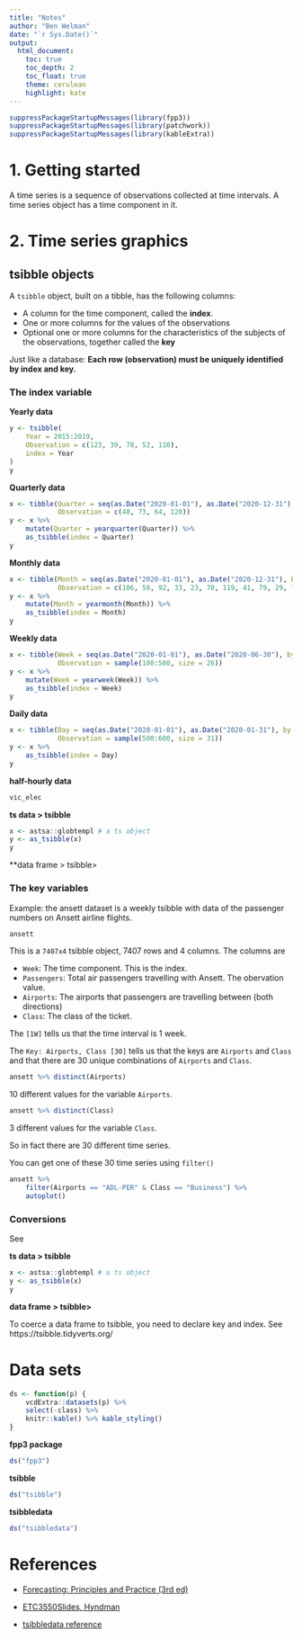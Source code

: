 ```yaml
---
title: "Notes"
author: "Ben Welman"
date: "`r Sys.Date()`"
output:
  html_document:
    toc: true
    toc_depth: 2
    toc_float: true
    theme: cerulean
    highlight: kate
---
```


```r
suppressPackageStartupMessages(library(fpp3))
suppressPackageStartupMessages(library(patchwork))
suppressPackageStartupMessages(library(kableExtra))
```

# 1. Getting started

A time series is a sequence of observations collected at time intervals. A time series object has a time component in it.

# 2. Time series graphics

## tsibble objects

A `tsibble` object, built on a tibble, has the following columns:

+ A column for the time component, called the **index**.
+ One or more columns for the values of the observations
+ Optional one or more columns for the characteristics of the subjects of the observations, together called the **key**

Just like a database: **Each row (observation) must be uniquely identified by index and key.**

### The index variable {-}

**Yearly data**

```r
y <- tsibble(
	Year = 2015:2019,
	Observation = c(123, 39, 78, 52, 110),
	index = Year
)
y
```

**Quarterly data**

```r
x <- tibble(Quarter = seq(as.Date("2020-01-01"), as.Date("2020-12-31"), by = "1 quarter"),
			Observation = c(48, 73, 64, 120))
y <- x %>%
	mutate(Quarter = yearquarter(Quarter)) %>%
	as_tsibble(index = Quarter)
y
```

**Monthly data**

```r
x <- tibble(Month = seq(as.Date("2020-01-01"), as.Date("2020-12-31"), by = "1 month"),
			Observation = c(106, 58, 92, 33, 23, 70, 119, 41, 79, 29, 73, 58))
y <- x %>%
	mutate(Month = yearmonth(Month)) %>%
	as_tsibble(index = Month)
y
```

**Weekly data**

```r
x <- tibble(Week = seq(as.Date("2020-01-01"), as.Date("2020-06-30"), by = "1 week"),
			Observation = sample(100:500, size = 26))
y <- x %>%
	mutate(Week = yearweek(Week)) %>%
	as_tsibble(index = Week)
y
```

**Daily data**

```r
x <- tibble(Day = seq(as.Date("2020-01-01"), as.Date("2020-01-31"), by = "1 day"),
			Observation = sample(500:600, size = 31))
y <- x %>%
	as_tsibble(index = Day)
y
```

**half-hourly data**

```r
vic_elec
```

**ts data > tsibble**

```r
x <- astsa::globtempl # a ts object
y <- as_tsibble(x)
y
```

**data frame > tsibble>


### The key variables {-}

Example: the ansett dataset is a weekly tsibble with data of the passenger numbers on Ansett airline flights.

```r
ansett
```

This is a `7407x4` tsibble object, 7407 rows and 4 columns. The columns are

+ `Week`: The time component. This is the index.
+ `Passengers`: Total air passengers travelling with Ansett. The obervation value.
+ `Airports`: The airports that passengers are travelling between (both directions)
+ `Class`: The class of the ticket.

The `[1W]` tells us that the time interval is 1 week.

The `Key: Airports, Class [30]` tells us that the keys are `Airports` and `Class` and that there are 30 unique combinations of `Airports` and `Class`.

```r
ansett %>% distinct(Airports)
```

10 different values for the variable `Airports`.

```r
ansett %>% distinct(Class)
```

3 different values for the variable `Class`.

So in fact there are 30 different time series.

You can get one of these 30 time series using `filter()`

```r
ansett %>% 
	filter(Airports == "ADL-PER" & Class == "Business") %>%
	autoplot()
```

### Conversions {-}

See

**ts data > tsibble**

```r
x <- astsa::globtempl # a ts object
y <- as_tsibble(x)
y
```

**data frame > tsibble>**

To coerce a data frame to tsibble, you need to declare key and index. See https://tsibble.tidyverts.org/

# Data sets

```r
ds <- function(p) {
	vcdExtra::datasets(p) %>% 
	select(-class) %>%
	knitr::kable() %>% kable_styling()
}
```

**fpp3 package**

```r
ds("fpp3")
```

**tsibble**

```r
ds("tsibble")
```

**tsibbledata**

```r
ds("tsibbledata")
```


# References

+ [Forecasting: Principles and Practice (3rd ed)](https://otexts.com/fpp3/)

+ [ETC3550Slides, Hyndman](https://github.com/robjhyndman/ETC3550Slides/tree/fable)

+ [tsibbledata reference](https://tsibbledata.tidyverts.org/reference/index.html)

